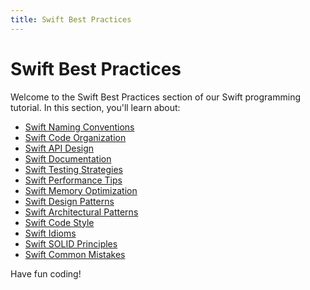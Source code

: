 ```yaml
---
title: Swift Best Practices
---
```


# Swift Best Practices

Welcome to the Swift Best Practices section of our Swift programming tutorial. In this section, you'll learn about:

- [Swift Naming Conventions](./0-swift-naming-conventions.mdx)
- [Swift Code Organization](./1-swift-code-organization.mdx)
- [Swift API Design](./2-swift-api-design.mdx)
- [Swift Documentation](./3-swift-documentation.mdx)
- [Swift Testing Strategies](./4-swift-testing-strategies.mdx)
- [Swift Performance Tips](./5-swift-performance-tips.mdx)
- [Swift Memory Optimization](./6-swift-memory-optimization.mdx)
- [Swift Design Patterns](./7-swift-design-patterns.mdx)
- [Swift Architectural Patterns](./8-swift-architectural-patterns.mdx)
- [Swift Code Style](./9-swift-code-style.mdx)
- [Swift Idioms](./10-swift-swift-idioms.mdx)
- [Swift SOLID Principles](./11-swift-solid-principles.mdx)
- [Swift Common Mistakes](./12-swift-common-mistakes.mdx)

Have fun coding!